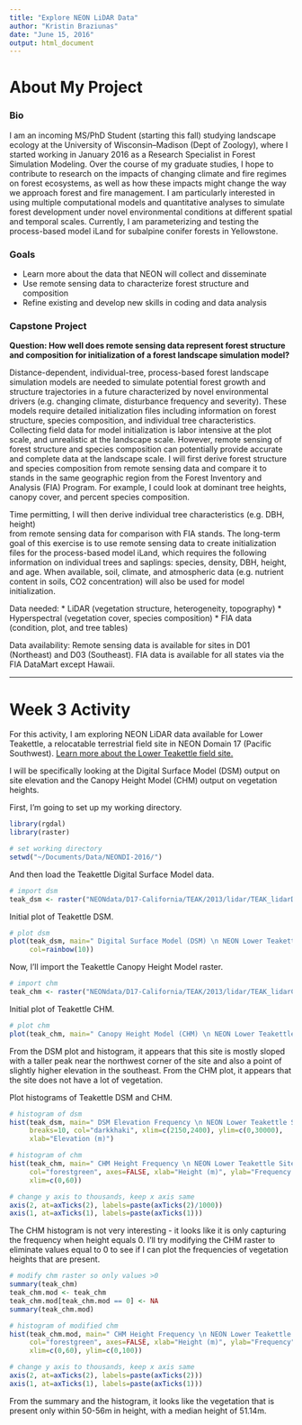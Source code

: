 ```yaml
---
title: "Explore NEON LiDAR Data"
author: "Kristin Braziunas"
date: "June 15, 2016"
output: html_document
---
```


# About My Project

### Bio

I am an incoming MS/PhD Student (starting this fall) studying landscape ecology at the 
University of Wisconsin–Madison (Dept of Zoology), where I started working in January 2016 
as a Research Specialist in Forest Simulation Modeling. Over the course of my graduate 
studies, I hope to contribute to research on the impacts of changing climate and fire 
regimes on forest ecosystems, as well as how these impacts might change the way we 
approach forest and fire management. I am particularly interested in using multiple 
computational models and quantitative analyses to simulate forest development under novel 
environmental conditions at different spatial and temporal scales. Currently, I am 
parameterizing and testing the process-based model iLand for subalpine conifer forests in 
Yellowstone.

### Goals

* Learn more about the data that NEON will collect and disseminate
* Use remote sensing data to characterize forest structure and composition
* Refine existing and develop new skills in coding and data analysis

### Capstone Project

**Question: How well does remote sensing data represent forest structure and composition 
for initialization of a forest landscape simulation model?**

Distance-dependent, individual-tree, process-based forest landscape simulation models are 
needed to simulate potential forest growth and structure trajectories in a future 
characterized by novel environmental drivers (e.g. changing climate, disturbance frequency 
and severity). These models require detailed initialization files including information on 
forest structure, species composition, and individual tree characteristics. Collecting 
field data for model initialization is labor intensive at the plot scale, and unrealistic 
at the landscape scale. However, remote sensing of forest structure and species 
composition can potentially provide accurate and complete data at the landscape scale. I 
will first derive forest structure and species composition from remote sensing data and
compare it to stands in the same geographic region from the Forest Inventory and Analysis
(FIA) Program. For example, I could look at dominant tree heights, canopy cover, and 
percent species composition.

Time permitting, I will then derive individual tree characteristics (e.g. DBH, height)  
from remote sensing data for comparison with FIA stands. The long-term goal of this 
exercise is to use remote sensing data to create initialization files for 
the process-based model iLand, which requires the following information on individual 
trees and saplings: species, density, DBH, height, and age. When available, soil, climate, 
and atmospheric data (e.g. nutrient content in soils, CO2 concentration) will also be used 
for model initialization. 

Data needed:
* LiDAR (vegetation structure, heterogeneity, topography) 
* Hyperspectral (vegetation cover, species composition) 
* FIA data (condition, plot, and tree tables)

Data availability: Remote sensing data is available for sites in D01 (Northeast) and D03 
(Southeast). FIA data is available for all states via the FIA DataMart except Hawaii.

***

# Week 3 Activity

For this activity, I am exploring NEON LiDAR data available for Lower Teakettle, a 
relocatable terrestrial field site in NEON Domain 17 (Pacific Southwest). [Learn more
about the Lower Teakettle field
site.](http://www.neonscience.org/science-design/field-sites/lower-teakettle)

I will be specifically looking at the Digital Surface Model (DSM) output on site elevation and the Canopy Height Model (CHM) output on vegetation heights.

First, I'm going to set up my working directory.

```r
library(rgdal)
library(raster)

# set working directory
setwd("~/Documents/Data/NEONDI-2016/")

```

And then load the Teakettle Digital Surface Model data.

```r

# import dsm
teak_dsm <- raster("NEONdata/D17-California/TEAK/2013/lidar/TEAK_lidarDSM.tif")

```

Initial plot of Teakettle DSM.

```r

# plot dsm
plot(teak_dsm, main=" Digital Surface Model (DSM) \n NEON Lower Teakettle Site ",
     col=rainbow(10))

```

Now, I'll import the Teakettle Canopy Height Model raster.

```r

# import chm
teak_chm <- raster("NEONdata/D17-California/TEAK/2013/lidar/TEAK_lidarCHM.tif")

```

Initial plot of Teakettle CHM.

```r

# plot chm
plot(teak_chm, main=" Canopy Height Model (CHM) \n NEON Lower Teakettle Site ")

```

From the DSM plot and histogram, it appears that this site is mostly sloped with a taller peak near the northwest corner of the site and also a point of slightly higher elevation in the southeast. From the CHM plot, it appears that the site does not have a lot of vegetation.

Plot histograms of Teakettle DSM and CHM.

```r

# histogram of dsm
hist(teak_dsm, main=" DSM Elevation Frequency \n NEON Lower Teakettle Site ",
     breaks=10, col="darkkhaki", xlim=c(2150,2400), ylim=c(0,30000),
     xlab="Elevation (m)")

# histogram of chm
hist(teak_chm, main=" CHM Height Frequency \n NEON Lower Teakettle Site ", 
     col="forestgreen", axes=FALSE, xlab="Height (m)", ylab="Frequency (thousands)",
     xlim=c(0,60))

# change y axis to thousands, keep x axis same
axis(2, at=axTicks(2), labels=paste(axTicks(2)/1000))
axis(1, at=axTicks(1), labels=paste(axTicks(1)))

```

The CHM histogram is not very interesting - it looks like it is only capturing the frequency when height equals 0. I'll try modifying the CHM raster to eliminate values equal to 0 to see if I can plot the frequencies of vegetation heights that are present.

```r

# modify chm raster so only values >0
summary(teak_chm)
teak_chm.mod <- teak_chm
teak_chm.mod[teak_chm.mod == 0] <- NA
summary(teak_chm.mod)

# histogram of modified chm
hist(teak_chm.mod, main=" CHM Height Frequency \n NEON Lower Teakettle Site ", breaks=5,
     col="forestgreen", axes=FALSE, xlab="Height (m)", ylab="Frequency",
     xlim=c(0,60), ylim=c(0,100))

# change y axis to thousands, keep x axis same
axis(2, at=axTicks(2), labels=paste(axTicks(2)))
axis(1, at=axTicks(1), labels=paste(axTicks(1)))

```

From the summary and the histogram, it looks like the vegetation that is present only
within 50-56m in height, with a median height of 51.14m.